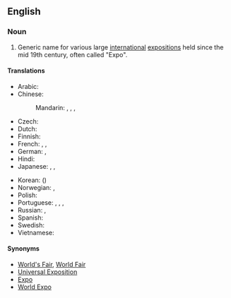 ==English==
{{wikipedia|World's fair}}

===Noun===
{{en-noun|sg=[[world|World]] [[exposition|Exposition]]|World Expositions}}

# Generic name for various large [[international]] [[exposition|expositions]] held since the mid 19th century, often called "Expo".

====Translations====
{{trans-top|a regular international exposition}}
* Arabic: {{t|ar|معرض عالمي|m|tr=má3riD 3aalamiy}}
* Chinese:
*: Mandarin: {{t|cmn|世博會|sc=Hani}},  {{t|cmn|世博会|tr=shìbó-huì|sc=Hani}},  {{t|cmn|世界博覽會|sc=Hani}},  {{t|cmn|世界博览会|tr=shìjìe bólǎnhuì|sc=Hani}}
* Czech: {{t|cs|Světová výstava|f}}
* Dutch: {{t-|nl|wereldtentoonstelling}}
* Finnish: {{t-|fi|maailmannäyttely}}
* French: {{t|fr|Exposition universelle|f}} <!-- note: capital letter to the first word but not the second -->,  {{t|fr|Expo|f}},  {{t|fr|Exposition mondiale|f}}
* German: {{t|de|Weltausstellung|f}},  {{t|de|Expo|f}}
* Hindi: {{t|hi|विश्व प्रदर्शनी|tr=viśva pradarśanī|xs=Hindi}}
* Japanese: {{t|ja|国際博覧会|tr=こくさいはくらんかい, kokusai hakurankai}}, {{t|ja|世界博覧会|tr=せかいはくらんかい, sekai hakurankai}},  {{t+|ja|万博|tr=ばんぱく, banpaku}}
{{trans-mid}}
* Korean: {{t|ko|세계 박람회|tr=segye baglamhoe}} ({{t|ko|世界博覽會}})
* Norwegian: {{t|no|Verdensutstilling}},  {{t|no|Expo}}
* Polish: {{t|pl|wystawa światowa|f}}
* Portuguese: {{t|pt|Exposição mundial|f}},  {{t|pt|Exposição Universal|f}},  {{t|pt|Feira Mundial|f}},  {{t|pt|Expo}}
* Russian: {{t|ru|всемирная выставка|f|tr=vsemírnaja výstavka}}, {{t|ru|Экспо|n|tr=Ékspo}}
* Spanish: {{t|es|Exposición Universal|f}}
* Swedish: {{t|sv|världsutställning|c}}
* Vietnamese: {{t|vi|triển lãm Thế giới|xs=Vietnamese}}
{{trans-bottom}}

====Synonyms====
* [[World's Fair]], [[World Fair]]
* [[Universal Exposition]]
* [[Expo]]
* [[World Expo]]